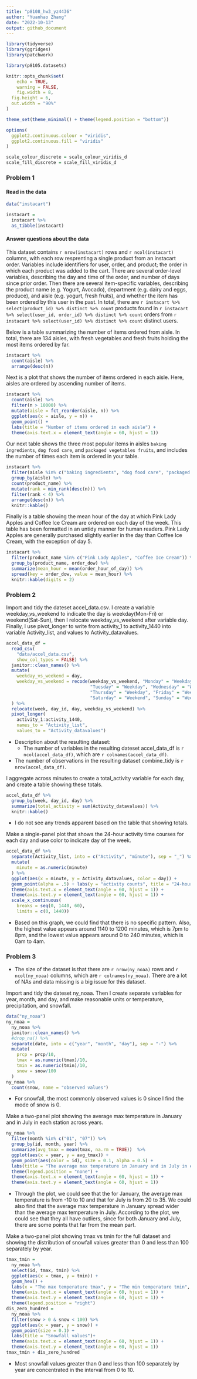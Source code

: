 ```yaml
---
title: "p8108_hw3_yz4436"
author: "Yuanhao Zhang"
date: "2022-10-13"
output: github_document
---
```


```r
library(tidyverse)
library(ggridges)
library(patchwork)

library(p8105.datasets)

knitr::opts_chunk$set(
	echo = TRUE,
	warning = FALSE,
	fig.width = 8, 
  fig.height = 6,
  out.width = "90%"
)

theme_set(theme_minimal() + theme(legend.position = "bottom"))

options(
  ggplot2.continuous.colour = "viridis",
  ggplot2.continuous.fill = "viridis"
)

scale_colour_discrete = scale_colour_viridis_d
scale_fill_discrete = scale_fill_viridis_d
```

### Problem 1

#### Read in the data

```r
data("instacart")

instacart = 
  instacart %>% 
  as_tibble(instacart)
```

#### Answer questions about the data

This dataset contains `r nrow(instacart)` rows and `r ncol(instacart)` columns, with each row resprenting a single product from an instacart order. Variables include identifiers for user, order, and product; the order in which each product was added to the cart. There are several order-level variables, describing the day and time of the order, and number of days since prior order. Then there are several item-specific variables, describing the product name (e.g. Yogurt, Avocado), department (e.g. dairy and eggs, produce), and aisle (e.g. yogurt, fresh fruits), and whether the item has been ordered by this user in the past. In total, there are `r instacart %>% select(product_id) %>% distinct %>% count` products found in `r instacart %>% select(user_id, order_id) %>% distinct %>% count` orders from `r instacart %>% select(user_id) %>% distinct %>% count` distinct users.


Below is a table summarizing the number of items ordered from aisle. In total, there are 134 aisles, with fresh vegetables and fresh fruits holding the most items ordered by far.

```r
instacart %>% 
  count(aisle) %>% 
  arrange(desc(n))
```

Next is a plot that shows the number of items ordered in each aisle. Here, aisles are ordered by ascending number of items.

```r
instacart %>% 
  count(aisle) %>% 
  filter(n > 10000) %>% 
  mutate(aisle = fct_reorder(aisle, n)) %>% 
  ggplot(aes(x = aisle, y = n)) + 
  geom_point() + 
  labs(title = "Number of items ordered in each aisle") +
  theme(axis.text.x = element_text(angle = 60, hjust = 1))

```

Our next table shows the three most popular items in aisles `baking ingredients`, `dog food care`, and `packaged vegetables fruits`, and includes the number of times each item is ordered in your table.

```r
instacart %>% 
  filter(aisle %in% c("baking ingredients", "dog food care", "packaged vegetables fruits")) %>%
  group_by(aisle) %>% 
  count(product_name) %>% 
  mutate(rank = min_rank(desc(n))) %>% 
  filter(rank < 4) %>% 
  arrange(desc(n)) %>%
  knitr::kable()
```

Finally is a table showing the mean hour of the day at which Pink Lady Apples and Coffee Ice Cream are ordered on each day of the week. This table has been formatted in an untidy manner for human readers. Pink Lady Apples are generally purchased slightly earlier in the day than Coffee Ice Cream, with the exception of day 5.

```r
instacart %>%
  filter(product_name %in% c("Pink Lady Apples", "Coffee Ice Cream")) %>%
  group_by(product_name, order_dow) %>%
  summarize(mean_hour = mean(order_hour_of_day)) %>%
  spread(key = order_dow, value = mean_hour) %>%
  knitr::kable(digits = 2)
```


### Problem 2

Import and tidy the dateset accel_data.csv. I create a variable weekday_vs_weekend to indicate the day is weekday(Mon-Fri) or weekend(Sat-Sun), then I relocate weekday_vs_weekend after variable day. Finally, I use pivot_longer to write from activity_1 to activity_1440 into variable Activity_list, and values to Activity_datavalues.
```r
accel_data_df =
  read_csv(
    "data/accel_data.csv",
    show_col_types = FALSE) %>%
  janitor::clean_names() %>%
  mutate(
    weekday_vs_weekend = day,
    weekday_vs_weekend = recode(weekday_vs_weekend, "Monday" = "Weekday", 
                                "Tuesday" = "Weekday", "Wednesday" = "Weekday", 
                                "Thursday" = "Weekday", "Friday" = "Weekday", 
                                "Saturday" = "Weekend", "Sunday" = "Weekend")
  ) %>%
  relocate(week, day_id, day, weekday_vs_weekend) %>%
  pivot_longer(
    activity_1:activity_1440,
    names_to = "Activity_list", 
    values_to = "Activity_datavalues")
```

* Description about the resulting dataset:
  * The number of variables in the resulting dateset accel_data_df is `r ncol(accel_data_df)`, which are `r colnames(accel_data_df)`.
* The number of observations in the resulting dataset combine_tidy is `r nrow(accel_data_df)`.


I aggregate across minutes to create a total_activity variable for each day, and create a table showing these totals.
```r
accel_data_df %>%
  group_by(week, day_id, day) %>%
  summarize(total_activity = sum(Activity_datavalues)) %>%
  knitr::kable()
```

* I do not see any trends apparent based on the table that showing totals.


Make a single-panel plot that shows the 24-hour activity time courses for each day and use color to indicate day of the week.
```r
accel_data_df %>%
  separate(Activity_list, into = c("Activity", "minute"), sep = "_") %>%
  mutate(
    minute = as.numeric(minute)
  ) %>%
  ggplot(aes(x = minute, y = Activity_datavalues, color = day)) + 
  geom_point(alpha = .5) + labs(y = "activity counts", title = "24-hour activity time courses for each day") +
  theme(axis.text.x = element_text(angle = 60, hjust = 1)) + 
  theme(axis.text.y = element_text(angle = 60, hjust = 1)) + 
  scale_x_continuous(
    breaks = seq(0, 1440, 60), 
    limits = c(0, 1440))
```

* Based on this graph, we could find that there is no specific pattern. Also, the highest value appears around 1140 to 1200 minutes, which is 7pm to 8pm, and the lowest value appears around 0 to 240 minutes, which is 0am to 4am.


### Problem 3

* The size of the dataset is that there are `r nrow(ny_noaa)` rows and `r ncol(ny_noaa)` columns, which are `r colnames(ny_noaa)`. There are a lot of NAs and data missing is a big issue for this dataset.


Import and tidy the dateset ny_noaa. Then I create separate variables for year, month, and day, and make reasonable units or temperature, precipitation, and snowfall. 
```r
data("ny_noaa")
ny_noaa =
  ny_noaa %>%
  janitor::clean_names() %>%
  #drop_na() %>%
  separate(date, into = c("year", "month", "day"), sep = "-") %>%
  mutate(
    prcp = prcp/10,
    tmax = as.numeric(tmax)/10,
    tmin = as.numeric(tmin)/10,
    snow = snow/100
  )
ny_noaa %>%
  count(snow, name = "observed values")
```

* For snowfall, the most commonly observed values is 0 since I find the mode of snow is 0.

Make a two-panel plot showing the average max temperature in January and in July in each station across years. 
```r
ny_noaa %>%
  filter(month %in% c("01", "07")) %>%
  group_by(id, month, year) %>%
  summarize(avg_tmax = mean(tmax, na.rm = TRUE))  %>%
  ggplot(aes(x = year, y = avg_tmax)) + 
  geom_point(aes(color = id), size = 0.1, alpha = 0.5) +
  labs(title = "The average max temperature in January and in July in each station across years") + facet_grid(. ~ month) + 
  theme(legend.position = "none") +
  theme(axis.text.x = element_text(angle = 60, hjust = 1)) + 
  theme(axis.text.y = element_text(angle = 60, hjust = 1))
```

* Through the plot, we could see that the for January, the average max temperature is from -10 to 10 and that for July is from 20 to 35. We could also find that the average max temperature in January spread wider than the average max temperature in July. According to the plot, we could see that they all have outliers, since for both January and July, there are some points that far from the mean part.

Make a two-panel plot showing tmax vs tmin for the full dataset and  showing the distribution of snowfall values greater than 0 and less than 100 separately by year.
```r
tmax_tmin = 
  ny_noaa %>%
  select(id, tmax, tmin) %>%
  ggplot(aes(x = tmax, y = tmin)) + 
  geom_hex() + 
  labs(x = "The max temperature tmax", y = "The min temperature tmin", title = "tmax vs tmin")+   
  theme(axis.text.x = element_text(angle = 60, hjust = 1)) + 
  theme(axis.text.y = element_text(angle = 60, hjust = 1)) + 
  theme(legend.position = "right")
dis_zero_hundred = 
  ny_noaa %>%
  filter(snow > 0 & snow < 100) %>%
  ggplot(aes(x = year, y = snow)) + 
  geom_point(size = 0.1) +
  labs(title = "Snowfall values")+   
  theme(axis.text.x = element_text(angle = 60, hjust = 1)) + 
  theme(axis.text.y = element_text(angle = 60, hjust = 1))
tmax_tmin + dis_zero_hundred
```

* Most snowfall values greater than 0 and less than 100 separately by year are concentrated in the interval from 0 to 10.